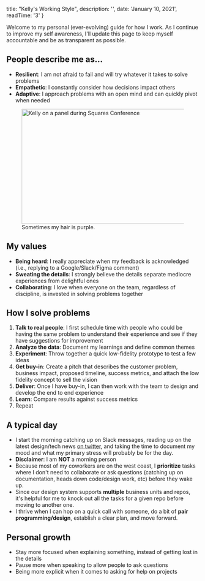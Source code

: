 
  title: "Kelly's Working Style",
  description: '',
  date: 'January 10, 2021',
  readTime: '3'
}


Welcome to my personal (ever-evolving) guide for how I work. As I continue to improve my self awareness, I'll update this page to keep myself accountable and be as transparent as possible.

## People describe me as...

- **Resilient**: I am not afraid to fail and will try whatever it takes to solve problems
- **Empathetic**: I constantly consider how decisions impact others
- **Adaptive**: I approach problems with an open mind and can quickly pivot when needed

<figure>
  <Image
    src="/images/panel.png"
    alt="Kelly on a panel during Squares Conference"
    layout="responsive"
    width="960"
    height="300"
  />
  <figcaption>Sometimes my hair is purple.</figcaption>
</figure>

## My values

- **Being heard**: I really appreciate when my feedback is acknowledged (i.e., replying to a Google/Slack/Figma comment)
- **Sweating the details**: I strongly believe the details separate mediocre experiences from delightful ones
- **Collaborating**: I love when everyone on the team, regardless of discipline, is invested in solving problems together

## How I solve problems

1. **Talk to real people**: I first schedule time with people who could be having the same problem to understand their experience and see if they have suggestions for improvement
2. **Analyze the data**: Document my learnings and define common themes
3. **Experiment**: Throw together a quick low-fidelity prototype to test a few ideas
4. **Get buy-in**: Create a pitch that describes the customer problem, business impact, proposed timeline, success metrics, and attach the low fidelity concept to sell the vision
5. **Deliver**: Once I have buy-in, I can then work with the team to design and develop the end to end experience
6. **Learn**: Compare results against success metrics
7. Repeat

## A typical day

- I start the morning catching up on Slack messages, reading up on the latest design/tech news [on twitter](https://twitter.com/kellycodeschaos), and taking the time to document my mood and what my primary stress will probably be for the day.
- **Disclaimer**: I am **NOT** a morning person
- Because most of my coworkers are on the west coast, I **prioritize** tasks where I don't need to collaborate or ask questions (catching up on documentation, heads down code/design work, etc) before they wake up.
- Since our design system supports **multiple** business units and repos, it's helpful for me to knock out all the tasks for a given repo before moving to another one.
- I thrive when I can hop on a quick call with someone, do a bit of **pair programming/design**, establish a clear plan, and move forward.

## Personal growth

- Stay more focused when explaining something, instead of getting lost in the details
- Pause more when speaking to allow people to ask questions
- Being more explicit when it comes to asking for help on projects
